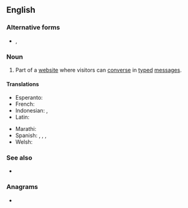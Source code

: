 {{also|Chatroom|chatroom|chat-room}}
==English==

===Alternative forms===
* {{l|en|chatroom}}, {{l|en|chat-room}}

===Noun===
{{en-noun}}

# {{lb|en|Internet}} Part of a [[website]] where visitors can [[converse]] in [[type]]d [[message]]s.

====Translations====
{{trans-top|website}}
* Esperanto: {{t|eo|retbabilejo}}
* French: {{t+|fr|clavardoir|m}}
* Indonesian: {{t|id|ruang ngobrol}}, {{t|id|ruang bincang}}
* Latin: {{t|la|collocutorium}}
{{trans-mid}}
* Marathi: {{t|mr|चॅट रूम|f|tr=cǎṭa rūma|sc=Deva}}
* Spanish: {{t|es|sala de chat|f}}, {{t|es|sala de charla|f}}, {{t|es|sala de plática|f}}, {{t|es|sala de conversación|f}}
* Welsh: {{t+|cy|ystafell sgwrsio|f}}
{{trans-bottom}}

===See also===
* {{l|en|chat site}}

===Anagrams===
* {{anagrams|en|a=achmoort|chromato-}}
